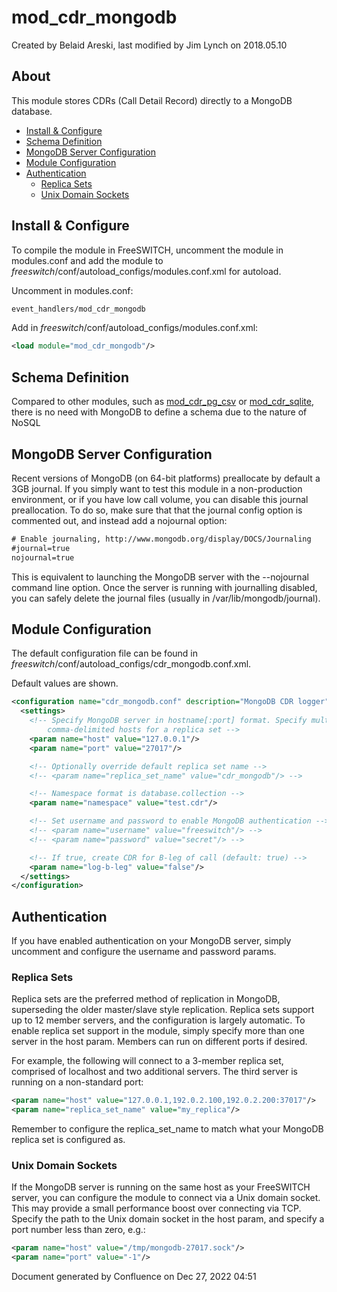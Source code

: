 
# mod_cdr_mongodb 

 Created by  Belaid Areski, last modified by  Jim Lynch on 2018.05.10

## About

This module stores CDRs (Call Detail Record) directly to a MongoDB database.

* [Install & Configure](#install--configure)
* [Schema Definition](#schema-definition)
* [MongoDB Server Configuration](#mongodb-server-configuration)
* [Module Configuration](#module-configuration)
* [Authentication](#authentication)  
   * [Replica Sets](#replica-sets)  
   * [Unix Domain Sockets](#unix-domain-sockets)

## Install & Configure

To compile the module in FreeSWITCH, uncomment the module in modules.conf and add the module to _freeswitch_/conf/autoload\_configs/modules.conf.xml for autoload.

Uncomment in modules.conf:

```xml
event_handlers/mod_cdr_mongodb
```

Add in _freeswitch_/conf/autoload\_configs/modules.conf.xml:

```xml
<load module="mod_cdr_mongodb"/>
```

## Schema Definition

Compared to other modules, such as [mod\_cdr\_pg\_csv](mod_cdr_pg_csv_6587338.mdx#about) or [mod\_cdr\_sqlite](mod_cdr_sqlite_6587351.mdx#about), there is no need with MongoDB to define a schema due to the nature of NoSQL

## MongoDB Server Configuration

Recent versions of MongoDB (on 64-bit platforms) preallocate by default a 3GB journal. If you simply want to test this module in a non-production environment, or if you have low call volume, you can disable this journal preallocation. To do so, make sure that that the journal config option is commented out, and instead add a nojournal option:

```xml
# Enable journaling, http://www.mongodb.org/display/DOCS/Journaling
#journal=true
nojournal=true
```

This is equivalent to launching the MongoDB server with the --nojournal command line option. Once the server is running with journalling disabled, you can safely delete the journal files (usually in /var/lib/mongodb/journal).

## Module Configuration

The default configuration file can be found in _freeswitch_/conf/autoload\_configs/cdr\_mongodb.conf.xml.

Default values are shown.

```xml
<configuration name="cdr_mongodb.conf" description="MongoDB CDR logger">
  <settings>
    <!-- Specify MongoDB server in hostname[:port] format. Specify multiple
        comma-delimited hosts for a replica set -->
    <param name="host" value="127.0.0.1"/>
    <param name="port" value="27017"/>

    <!-- Optionally override default replica set name -->
    <!-- <param name="replica_set_name" value="cdr_mongodb"/> -->

    <!-- Namespace format is database.collection -->
    <param name="namespace" value="test.cdr"/>

    <!-- Set username and password to enable MongoDB authentication -->
    <!-- <param name="username" value="freeswitch"/> -->
    <!-- <param name="password" value="secret"/> -->

    <!-- If true, create CDR for B-leg of call (default: true) -->
    <param name="log-b-leg" value="false"/>
  </settings>
</configuration>
```

## Authentication

If you have enabled authentication on your MongoDB server, simply uncomment and configure the username and password params.

### Replica Sets

Replica sets are the preferred method of replication in MongoDB, superseding the older master/slave style replication. Replica sets support up to 12 member servers, and the configuration is largely automatic. To enable replica set support in the module, simply specify more than one server in the host param. Members can run on different ports if desired.

For example, the following will connect to a 3-member replica set, comprised of localhost and two additional servers. The third server is running on a non-standard port:

```xml
<param name="host" value="127.0.0.1,192.0.2.100,192.0.2.200:37017"/>
<param name="replica_set_name" value="my_replica"/>
```

Remember to configure the replica\_set\_name to match what your MongoDB replica set is configured as.

### Unix Domain Sockets

If the MongoDB server is running on the same host as your FreeSWITCH server, you can configure the module to connect via a Unix domain socket. This may provide a small performance boost over connecting via TCP. Specify the path to the Unix domain socket in the host param, and specify a port number less than zero, e.g.:

```xml
<param name="host" value="/tmp/mongodb-27017.sock"/>
<param name="port" value="-1"/>
```

  Document generated by Confluence on Dec 27, 2022 04:51

